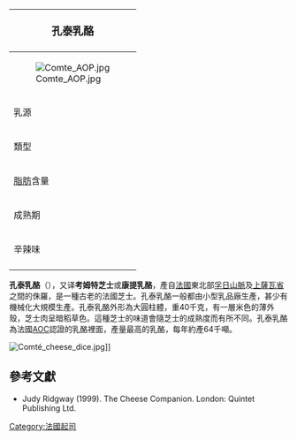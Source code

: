 {{noteTA
|G1=Food
}}
{| class="infobox bordered" style="align: right; width: 20em; font-size: 90%; text-align: left; float: right;" cellpadding="3"
|-
! colspan=2 bgcolor="#FFCCAA" style="font-size: 120%; text-align: center;" |'''孔泰乳酪'''
|-----
|colspan=2|[[File:Comte_AOP.jpg|center]]
|-----
| 乳源|| 未經[[巴氏殺菌|巴氏殺菌]]的[[牛乳|牛乳]]
|-----
| 類型 ||硬質
|-----
| [[脂肪|脂肪]]含量 || 45%
|-----
| 成熟期 || 5-12個月
|-----
| 辛辣味 ||中等
|-
|}

'''孔泰乳酪'''（{{lang-fr|Comté}}），又译'''考姆特芝士'''或'''康提乳酪'''，產自[[法國|法國]]東北部[[孚日山脈|孚日山脈]]及[[上薩瓦省|上薩瓦省]]之間的侏羅，是一種古老的法國芝士。孔泰乳酪一般都由小型乳品廠生產，甚少有機械化大規模生產。孔泰乳酪外形為大圓柱體，重40千克，有一層米色的薄外殼，芝士肉呈暗稻草色。這種芝士的味道會隨芝士的成熟度而有所不同。孔泰乳酪為法國[[原产地命名控制|AOC]]認證的乳酪裡面，產量最高的乳酪，每年約產64千噸。

[[File:Comté_cheese_dice.jpg|thumb]]]]

== 參考文獻 ==
* Judy Ridgway (1999). The Cheese Companion. London: Quintet Publishing Ltd.

[[Category:法國起司|Category:法國起司]]